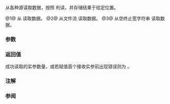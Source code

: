 {{cpp/title | wscanf | fwscanf | swscanf}}
{{cpp/io/c/navbar}}
{{dcl begin}}
{{dcl header | cwchar}}
{{dcl | num=1 |
int wscanf( const wchar_t* format, ... );
}}
{{dcl | num=2 |
int fwscanf( std::FILE* stream, const wchar_t* format, ... );
}}
{{dcl | num=3 |
int swscanf( const wchar_t* buffer, const wchar_t* format, ... );
}}
{{dcl end}}

从各种源读取数据，按照 {{tt|format}} 判读，并存储结果于给定位置。

@1@ 从 {{lc|stdin}} 读取数据。
@2@ 从文件流 {{tt|stream}} 读取数据。
@3@ 从空终止宽字符串 {{tt|buffer}} 读取数据。

===参数===
{{par begin}}
{{par|stream|读取来源的输入文件流}}
{{par|buffer|指向作为读取来源的空终止宽字符串}}
{{par|format|指向指定如何读取输入的空终止宽字符串的指针}}
{{par|...|接收实参}}
{{par end}}


{{cpp/io/c/scanf format|wcs=true}}

===返回值===
成功读取的实参数量，或若赋值首个接收实参前出现错误则为 {{lc|EOF}}。

===注解===
{{example
 | code=
 | output=
}}

===参阅===
{{dsc begin}}
{{dsc inc | cpp/io/c/dsc vfwscanf}}
{{dsc see c | c/io/fwscanf | wscanf | fwscanf | swscanf}}
{{dsc end}}

{{langlinks|de|en|es|fr|it|ja|pt|ru}}